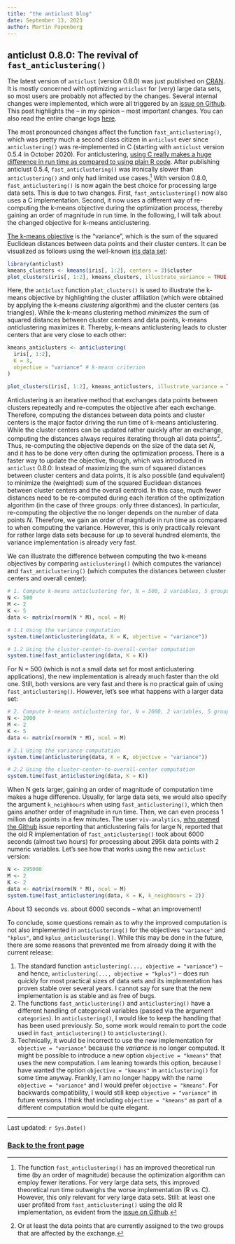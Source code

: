 ```yaml
---
title: "the anticlust blog"
date: September 13, 2023
author: Martin Papenberg
---
```


## anticlust 0.8.0: The revival of `fast_anticlustering()`

The latest version of `anticlust` (version 0.8.0) was just published on [CRAN](https://cran.r-project.org/package=anticlust). It is mostly concerned with optimizing `anticlust` for (very) large data sets, so most users are probably not affected by the changes. Several internal changes were implemented, which were all triggered by an [issue on Github](https://github.com/m-Py/anticlust/issues/50). This post highlights the -- in my opinion -- most important changes. You can also read the entire change logs [here](https://m-py.github.io/anticlust/news/).

The most pronounced changes affect the function `fast_anticlustering()`, which was pretty much a second class citizen in `anticlust` ever since `anticlustering()` was re-implemented in C (starting with `anticlust` version 0.5.4 in October 2020). For anticlustering, [using C really makes a huge difference in run time as compared to using plain R code](one.html). After publishing anticlust 0.5.4, `fast_anticlustering()` was ironically slower than `anticlustering()` and only had limited use cases.[^veryverylarge] With version 0.8.0, `fast_anticlustering()` is now again the best choice for processing large data sets. This is due to two changes. First, `fast_anticlustering()` now also uses a C implementation. Second, it now uses a different way of re-computing the k-means objective during the optimization process, thereby gaining an order of magnitude in run time. In the following, I will talk about the changed objective for k-means anticlustering.

[The k-means objective](https://en.wikipedia.org/wiki/K-means_clustering) is the "variance", which is the sum of the squared Euclidean distances between data points and their cluster centers. It can be visualized as follows using the well-known [iris data set](https://en.wikipedia.org/wiki/Iris_flower_data_set):

[^veryverylarge]: The function `fast_anticlustering()` has an improved theoretical run time (by an order of magnitude) because the optimization algorithm can employ fewer iterations. For very large data sets, this improved theoretical run time outweighs the worse implementation (R vs. C). However, this only relevant for very large data sets. Still: at least one user profited from `fast_anticlustering()` using the old R implementation, as evident from the [issue on Github](https://github.com/m-Py/anticlust/issues/50).

```r
library(anticlust)
kmeans_clusters <- kmeans(iris[, 1:2], centers = 3)$cluster
plot_clusters(iris[, 1:2], kmeans_clusters, illustrate_variance = TRUE, show_axes = TRUE)
```

Here, the `anticlust` function `plot_clusters()` is used to illustrate the k-means objective by highlighting the cluster affiliation (which were obtained by applying the k-means *clustering* algorithm) and the cluster centers (as triangles). While the k-means clustering method *minimizes* the sum of squared distances between cluster centers and data points, k-means *anti*clustering maximizes it. Thereby, k-means anticlustering leads to cluster centers that are very close to each other:

```r
kmeans_anticlusters <- anticlustering(
  iris[, 1:2],
  K = 3,
  objective = "variance" # k-means criterion
)

plot_clusters(iris[, 1:2], kmeans_anticlusters, illustrate_variance = TRUE, show_axes = TRUE)
```

Anticlustering is an iterative method that exchanges data points between clusters repeatedly and re-computes the objective after each exchange. Therefore, computing the distances between data points and cluster centers is the major factor driving the run time of k-means anticlustering. While the cluster centers can be updated rather quickly after an exchange, computing the distances always requires iterating through all data points[^onlytwogroups]. Thus, re-computing the objective depends on the size of the data set *N*, and it has to be done very often during the optimization process. There is a faster way to update the objective, though, which was introduced in `anticlust` 0.8.0: Instead of maximizing the sum of squared distances between cluster centers and data points, it is also possible (and equivalent) to minimize the (weighted) sum of the squared Euclidean distances between cluster centers and the overall centroid. In this case, much fewer distances need to be re-computed during each iteration of the optimization algorithm (in the case of three groups: only three distances). In particular, re-computing the objective the no longer depends on the number of data points $N$. Therefore, we gain an order of magnitude in run time as compared to when computing the variance. However, this is only practically relevant for rather large data sets because for up to several hundred elements, the variance implementation is already very fast. 

[^onlytwogroups]: Or at least the data points that are currently assigned to the two groups that are affected by the exchange.

We can illustrate the difference between computing the two k-means objectives by comparing `anticlustering()` (which computes the variance) and `fast_anticlustering()` (which computes the distances between cluster centers and overall center):

```r

# 1. Compute k-means anticlustering for, N = 500, 2 variables, 5 groups
N <- 500
M <- 2
K <- 5
data <- matrix(rnorm(N * M), ncol = M)

# 1.1 Using the variance computation
system.time(anticlustering(data, K = K, objective = "variance"))

# 1.2 Using the cluster-center-to-overall-center computation
system.time(fast_anticlustering(data, K = K))

```

For N = 500 (which is not a small data set for most anticlustering applications), the new implementation is already much faster than the old one. Still, both versions are very fast and there is no practical gain of using `fast_anticlustering()`. However, let's see what happens with a larger data set:

```r

# 2. Compute k-means anticlustering for, N = 2000, 2 variables, 5 groups
N <- 2000
M <- 2
K <- 5
data <- matrix(rnorm(N * M), ncol = M)

# 2.1 Using the variance computation
system.time(anticlustering(data, K = K, objective = "variance"))

# 2.2 Using the cluster-center-to-overall-center computation
system.time(fast_anticlustering(data, K = K))

```

When N gets larger, gaining an order of magnitude of computation time makes a huge difference. Usually, for large data sets, we would also specify the argument `k_neighbours` when using `fast_anticlustering()`, which then gains another order of magnitude in run time. Then, we can even process 1 million data points in a few minutes. The user `viv-analytics`, [who opened the Github](https://github.com/m-Py/anticlust/issues/50) issue reporting that anticlustering fails for large N, reported that the old R implementation of `fast_anticlustering()` took about 6000 seconds (almost two hours) for processing about 295k data points with 2 numeric variables. Let's see how that works using the new `anticlust` version:

```r

N <- 295000
M <- 2
K <- 2
data <- matrix(rnorm(N * M), ncol = M)
system.time(fast_anticlustering(data, K = K, k_neighbours = 2))

```

About 13 seconds vs. about 6000 seconds -- what an improvement!

To conclude, some questions remain as to why the improved computation is not also implemented in `anticlustering()` for the objectives `"variance"` and `"kplus"`, and `kplus_anticlustering()`. While this may be done in the future, there are some reasons that prevented me from already doing it with the current release:

1. The standard function `anticlustering(..., objective = "variance")` -- and hence, `anticlustering(..., objective = "kplus")` -- does run quickly for most practical sizes of data sets and its implementation has proven stable over several years. I cannot say for sure that the new implementation is as stable and as free of bugs.
2. The functions `fast_anticlustering()` and `anticlustering()` have a different handling of categorical variables (passed via the argument `categories`). In `anticlustering()`, I would like to keep the handling that has been used previously. So, some work would remain to port the code used in `fast_anticlustering()` to `anticlustering()`. 
3. Technically, it would be incorrect to use the new implementation for `objective = "variance"` because the *variance* is no longer computed. It might be possible to introduce a new option `objective = "kmeans"` that uses the new computation. I am leaning towards this option, because I have wanted the option `objective = "kmeans"` in `anticlustering()` for some time anyway. Frankly, I am no longer happy with the name `objective = "variance"` and I would prefer `objective = "kmeans"`. For backwards compatibility, I would still keep `objective = "variance"` in future versions. I think that including `objective = "kmeans"` as part of a different computation would be quite elegant.

---

Last updated: `r Sys.Date()`

### <a href="index.html">Back to the front page</a>
